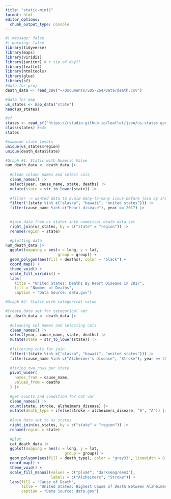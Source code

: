 ```yaml
---
title: "static-mini1"
format: html
editor_options: 
  chunk_output_type: console
---
```


```r
#| message: false
#| warning: false
library(tidyverse)
library(maps)
library(viridis)
library(janitor) # r tip of day??
library(leaflet)
library(htmltools)
library(glue)
library(sf)
#data for proj
death_data <- read_csv("~/Documents/SDS-264/Data/death.csv")

#data for map
us_states <- map_data("state")
head(us_states)

#sf 
states <- read_sf("https://rstudio.github.io/leaflet/json/us-states.geojson")  #<2>
class(states) #<3>
states

```

```r
#examine state levels
unique(us_states$region)
unique(death_data$State)
```

```r
#Graph #1: Static with Numeric Value
num_death_data <- death_data |>
  
  #clean column names and select cols
  clean_names() |>
  select(year, cause_name, state, deaths) |>
  mutate(state = str_to_lower(state)) |>
  
  #filter -> wanted data to avoid many-to-many issue before join by shrinking dataset down
  filter(!(state %in% c("alaska", "hawaii", "united states"))) |>
  filter(cause_name %in% c("Heart disease"), year == 2017) |>
  

  #join data from us states into numerical death data set
  right_join(us_states, by = c("state" = "region")) |>
  rename(region = state) 

  #plotting data 
num_death_data |>
  ggplot(mapping = aes(x = long, y = lat,
                       group = group)) + 
  geom_polygon(aes(fill = deaths), color = "black") +
  coord_map() +  
  theme_void() +  
  scale_fill_viridis() +
  labs(   
    title = "United States: Deaths By Heart Disease in 2017",
    fill = "Number of Deaths",
    caption = "Data Source: data.gov")
```
  

```r
#Graph #2: Static with categorical value

#Create data set for categorical var
cat_death_data <- death_data |>
  
  #cleaning col names and selecting cols
  clean_names() |>
  select(year, cause_name, state, deaths) |>
  mutate(state = str_to_lower(state)) |>
  
  #filtering cols for join
  filter(!(state %in% c("alaska", "hawaii", "united states"))) |>
  filter(cause_name %in% c("Alzheimer's disease", "Stroke"), year == 2017) |>
  
  #fixing two rows per state 
  pivot_wider(
    names_from = cause_name,
    values_from = deaths 
  ) |>
  
  #get counts and condition for cat var 
  clean_names() |>
  count(state, stroke, alzheimers_disease) |>
  mutate(death_type = ifelse(stroke > alzheimers_disease, "S", "A")) |>
  
  #Join data set to us_states
  right_join(us_states, by = c("state" = "region")) |>
  rename(region = state) 
  
  #plot
  cat_death_data |>
  ggplot(mapping = aes(x = long, y = lat,
                          group = group)) + 
  geom_polygon(aes(fill = death_type), color = "gray33", linewidth = 0.2) + 
  coord_map() + 
  theme_void() +  
  scale_fill_manual(values = c("plum4", "darkseagreen3"),
                    labels = c("Alzheimers", "Stroke")) +
  labs(fill = "Cause of Death",
       title = "United States: Highest Cause of Death Between Alzheimers and Stroke in 2017",
       caption = "Data Source: data.gov") 

```



